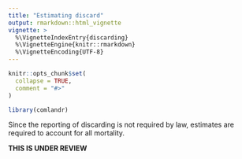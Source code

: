 ```yaml
---
title: "Estimating discard"
output: rmarkdown::html_vignette
vignette: >
  %\VignetteIndexEntry{discarding}
  %\VignetteEngine{knitr::rmarkdown}
  %\VignetteEncoding{UTF-8}
---
```


```r
knitr::opts_chunk$set(
  collapse = TRUE,
  comment = "#>"
)
```

```r
library(comlandr)
```

Since the reporting of discarding is not required by law, estimates are required to account for all mortality. 

**THIS IS UNDER REVIEW**
